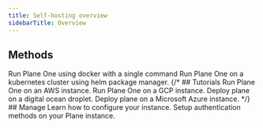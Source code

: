 ```yaml
---
title: Self-hosting overview
sidebarTitle: Overview
---
```


## Methods
<CardGroup cols={2}>
  <Card title="Docker" icon="terminal" href="/self-hosting/methods/docker-compose">
    Run Plane One using docker with a single command
  </Card>
  <Card title="Kubernetes (Coming Soon!)" icon="gear" href="">
    Run Plane One on a kubernetes cluster using helm package manager.
  </Card>
</CardGroup>
{/* ## Tutorials
<CardGroup cols={2}>
  <Card title="Deploy on AWS" icon="aws" href="/plane-one/self-host/tutorials/aws">
    Run Plane One on an AWS instance.
  </Card>
  <Card title="Deploy on GCP" icon="google" href="/plane-one/self-host/kubernetes">
    Run Plane One on a GCP instance.
  </Card>
  <Card title="Deploy on Digital ocean" icon="digital-ocean" href="/plane-one/self-host/kubernetes">
    Deploy plane on a digital ocean droplet.
  </Card>
  <Card title="Deploy on Azure" icon="microsoft" href="/plane-one/self-host/kubernetes">
    Deploy plane on a Microsoft Azure instance.
  </Card>
</CardGroup> */}
## Manage
<CardGroup cols={2}>
  <Card title="Manage Licenses" icon="toolbox" href="https://docs.plane.so/workspaces-and-users/upgrade-plan">
    Learn how to configure your instance.
  </Card>
  <Card title="Prime CLI" icon="star-of-life" href="/self-hosting/manage/prime-cli">
    Setup authentication methods on your Plane instance.
  </Card>
</CardGroup>